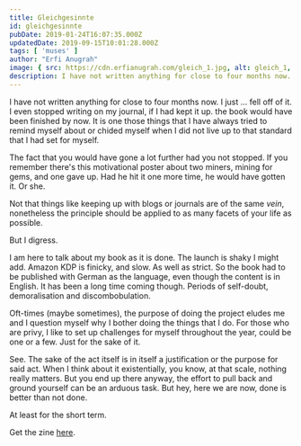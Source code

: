 ```yaml
---
title: Gleichgesinnte
id: gleichgesinnte
pubDate: 2019-01-24T16:07:35.000Z
updatedDate: 2019-09-15T10:01:28.000Z
tags: [ 'muses' ]
author: "Erfi Anugrah"
image: { src: https://cdn.erfianugrah.com/gleich_1.jpg, alt: gleich_1, positionx: 40%, positiony: 85% }
description: I have not written anything for close to four months now. I just ... fell off of it. I even stopped writing on my journal, if I had kept it up. the book would have been finished by now. It is one those things that I have always tried to remind myself about or chided myself when I did not live up to that standard that I had set for myself.
---
```


I have not written anything for close to four months now. I just ... fell off of it. I even stopped writing on my journal, if I had kept it up. the book would have been finished by now. It is one those things that I have always tried to remind myself about or chided myself when I did not live up to that standard that I had set for myself.

The fact that you would have gone a lot further had you not stopped. If you remember there's this motivational poster about two miners, mining for gems, and one gave up. Had he hit it one more time, he would have gotten it. Or she.

Not that things like keeping up with blogs or journals are of the same *vein*, nonetheless the principle should be applied to as many facets of your life as possible.

But I digress.

I am here to talk about my book as it is done. The launch is shaky I might add. Amazon KDP is finicky, and slow. As well as strict. So the book had to be published with German as the language, even though the content is in English. It has been a long time coming though. Periods of self-doubt, demoralisation and discombobulation.

Oft-times (maybe sometimes), the purpose of doing the project eludes me and I question myself why I bother doing the things that I do. For those who are privy, I like to set up challenges for myself throughout the year, could be one or a few. Just for the sake of it.

See. The sake of the act itself is in itself a justification or the purpose for said act. When I think about it existentially, you know, at that scale, nothing really matters. But you end up there anyway, the effort to pull back and ground yourself can be an arduous task. But hey, here we are now, done is better than not done.

At least for the short term.

Get the zine [here](https://www.amazon.com/dp/1794697829).
